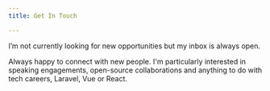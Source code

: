 ```yaml
---
title: Get In Touch

---
```


I’m not currently looking for new opportunities but my inbox is always open.

Always happy to connect with new people. I'm particularly interested in speaking engagements, open-source collaborations and anything to do with tech careers, Laravel, Vue or React.